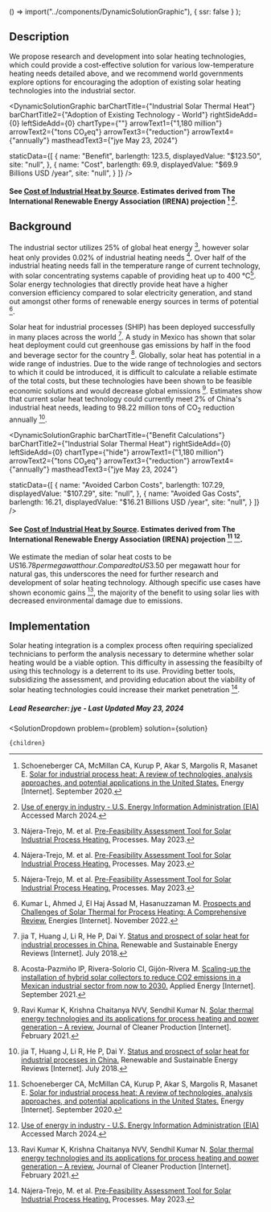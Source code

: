 

  () => import("../components/DynamicSolutionGraphic"),
  { ssr: false }
);




## Description

We propose research and development into solar heating technologies, which could provide a cost-effective solution for various low-temperature heating needs detailed above, and we recommend world governments explore options for encouraging the adoption of existing solar heating technologies into the industrial sector.

<DynamicSolutionGraphic
  barChartTitle={"Industrial Solar Thermal Heat"}
  barChartTitle2={"Adoption of Existing Technology - World"}
  rightSideAdd={0}
  leftSideAdd={0}
  chartType={""}
  arrowText1={"1,180 million"}
  arrowText2={"tons CO₂eq"}
  arrowText3={"reduction"}
  arrowText4={"annually"}
  mastheadText3={"jye May 23, 2024"}
  
  
  staticData={[
    {
      name: "Benefit",
      barlength: 123.5,
      displayedValue: "$123.50",
      site: "null",
    },
    {
      name: "Cost",
      barlength: 69.9,
      displayedValue: "$69.9 Billions USD /year",
      site: "null",
    }
  ]}
/>

#### See [Cost of Industrial Heat by Source](https://www.urbancruiseship.org/energy/industry/industrial_heat). Estimates derived from The International Renewable Energy Association (IRENA) projection [^"14"] [^"7"].

## Background

The industrial sector utilizes 25% of global heat energy [^"1"], however solar heat only provides 0.02% of industrial heating needs [^"1"]. Over half of the industrial heating needs fall in the temperature range of current technology, with solar concentrating systems capable of providing heat up to 400 °C[^"1"]. Solar energy technologies that directly provide heat have a higher conversion efficiency compared to solar electricity generation, and stand out amongst other forms of renewable energy sources in terms of potential [^"2"]. 

Solar heat for industrial processes (SHIP) has been deployed successfully in many places across the world [^"3"]. A study in Mexico has shown that solar heat deployment could cut greenhouse gas emissions by half in the food and beverage sector for the country [^"4"]. Globally, solar heat has potential in a wide range of industries. Due to the wide range of technologies and sectors to which it could be introduced, it is difficult to calculate a reliable estimate of the total costs, but these technologies have been shown to be feasible economic solutions and would decrease global emissions [^"5"]. Estimates show that current solar heat technology could currently meet 2% of China's industrial heat needs, leading to 98.22 million tons of CO<sub>2</sub> reduction annually [^"3"].

<DynamicSolutionGraphic
  barChartTitle={"Benefit Calculations"}
  barChartTitle2={"Industrial Solar Thermal Heat"}
  rightSideAdd={0}
  leftSideAdd={0}
  chartType={"hide"}
  arrowText1={"1,180 million"}
  arrowText2={"tons CO₂eq"}
  arrowText3={"reduction"}
  arrowText4={"annually"}
  mastheadText3={"jye May 23, 2024"}
  
  
  staticData={[
    {
      name: "Avoided Carbon Costs",
      barlength: 107.29,
      displayedValue: "$107.29",
      site: "null",
    },
    {
      name: "Avoided Gas Costs",
      barlength: 16.21,
      displayedValue: "$16.21 Billions USD /year",
      site: "null",
    }
  ]}
/>

#### See [Cost of Industrial Heat by Source](https://www.urbancruiseship.org/energy/industry/industrial_heat). Estimates derived from The International Renewable Energy Association (IRENA) projection [^"14"] [^"7"].

We estimate the median of solar heat costs to be US$16.78 per megawatt hour. Compared to US$3.50 per megawatt hour for natural gas, this underscores the need for further research and development of solar heating technology. Although specific use cases have shown economic gains [^"5"], the majority of the benefit to using solar lies with decreased environmental damage due to emissions.

## Implementation

Solar heating integration is a complex process often requiring specialized technicians to perform the analysis necessary to determine whether solar heating would be a viable option. This difficulty in assessing the feasibilty of using this technology is a deterrent to its use. Providing better tools, subsidizing the assessment, and providing education about the viability of solar heating technologies could increase their market penetration [^"1"].


##### Lead Researcher: jye - Last Updated May 23, 2024

[^"1"]: Nájera-Trejo, M. et al. [Pre-Feasibility Assessment Tool for Solar Industrial Process Heating.](10.3390/pr11061663)  Processes. May 2023.
[^"2"]: Kumar L, Ahmed J, El Haj Assad M, Hasanuzzaman M. [Prospects and Challenges of Solar Thermal for Process Heating: A Comprehensive Review.](http://dx.doi.org/10.3390/en15228501) Energies [Internet]. November 2022. 
[^"3"]: jia T, Huang J, Li R, He P, Dai Y.  [Status and prospect of solar heat for industrial processes in China.](http://dx.doi.org/10.1016/j.rser.2018.03.077) Renewable and Sustainable Energy Reviews [Internet]. July 2018.
[^"4"]: Acosta-Pazmiño IP, Rivera-Solorio CI, Gijón-Rivera M. [Scaling-up the installation of hybrid solar collectors to reduce CO2 emissions in a Mexican industrial sector from now to 2030.](http://dx.doi.org/10.1016/j.apenergy.2021.117202) Applied Energy [Internet]. September 2021.
[^"5"]: Ravi Kumar K, Krishna Chaitanya NVV, Sendhil Kumar N. [Solar thermal energy technologies and its applications for process heating and power generation – A review.](http://dx.doi.org/10.1016/j.jclepro.2020.125296) Journal of Cleaner Production [Internet]. February 2021.
[^"6"]:  [World Energy Outlook 2023 – Analysis - IEA](https://www.iea.org/reports/world-energy-outlook-2023)  Accessed March 2024.
[^"7"]:  [Use of energy in industry - U.S. Energy Information Administration (EIA)](https://www.eia.gov/energyexplained/use-of-energy/industry.php)  Accessed March 2024.
[^"8"]:  [Integration of Solar Process Heat in Industries: A Review](https://www.mdpi.com/2571-8797/4/1/8)  
[^"9"]:  [https://www.iea-shc.org/solar-heat-worldwide](https://www.iea-shc.org/solar-heat-worldwide)  
[^"10"]:  [Solar thermal trapping at 1,000°C and above: Device](https://www.cell.com/device/fulltext/S2666-9986(24)00235-7)  
[^"11"]: Bellos E, Tzivanidis C. [A Realistic Approach of the Maximum Work Extraction from Solar Thermal Collectors.](http://dx.doi.org/10.3390/asi1010006) Applied System Innovation [Internet]. January 2018.
[^"12"]: Casati E, Allgoewer L, Steinfeld A.  [Solar thermal trapping at 1,000°C and above.](http://dx.doi.org/10.1016/j.device.2024.100399) Device [Internet]. May 2024.
[^"13"]: Schmitt B. Classification of Industrial Heat Consumers for Integration of Solar Heat. Energy Procedia [Internet]. 2016 Jun;91:650–60. Available from: http://dx.doi.org/10.1016/j.egypro.2016.06.225 [](https://www.sciencedirect.com/science/article/pii/S187661021630323X)  
[^"14"]: Schoeneberger CA, McMillan CA, Kurup P, Akar S, Margolis R, Masanet E. [Solar for industrial process heat: A review of technologies, analysis approaches, and potential applications in the United States.](http://dx.doi.org/10.1016/j.energy.2020.118083) Energy [Internet]. September 2020.





  <SolutionDropdown 
    problem={problem} 
    solution={solution}
  >
    {children}
  </SolutionDropdown>
